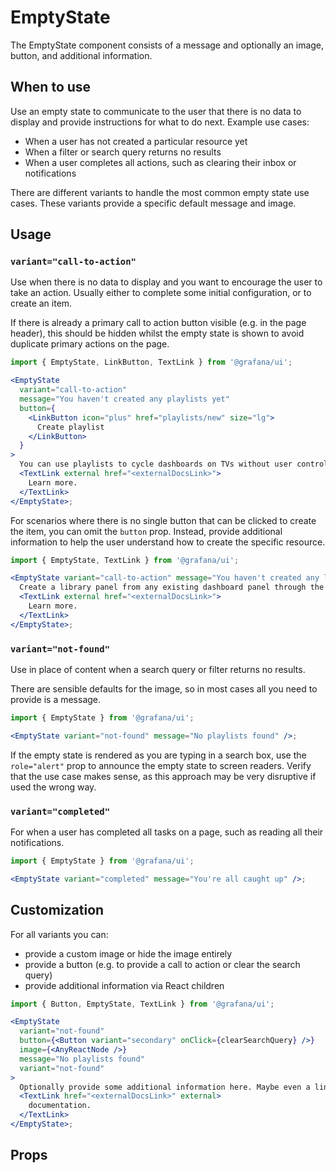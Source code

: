 
# EmptyState

The EmptyState component consists of a message and optionally an image, button, and additional information.

## When to use

Use an empty state to communicate to the user that there is no data to display and provide instructions for what to do next.
Example use cases:

- When a user has not created a particular resource yet
- When a filter or search query returns no results
- When a user completes all actions, such as clearing their inbox or notifications

There are different variants to handle the most common empty state use cases. These variants provide a specific default message and image.

## Usage

### `variant="call-to-action"`

Use when there is no data to display and you want to encourage the user to take an action. Usually either to complete some initial configuration, or to create an item.

If there is already a primary call to action button visible (e.g. in the page header), this should be hidden whilst the empty state is shown to avoid duplicate primary actions on the page.

```jsx
import { EmptyState, LinkButton, TextLink } from '@grafana/ui';

<EmptyState
  variant="call-to-action"
  message="You haven't created any playlists yet"
  button={
    <LinkButton icon="plus" href="playlists/new" size="lg">
      Create playlist
    </LinkButton>
  }
>
  You can use playlists to cycle dashboards on TVs without user control.{' '}
  <TextLink external href="<externalDocsLink>">
    Learn more.
  </TextLink>
</EmptyState>;
```

For scenarios where there is no single button that can be clicked to create the item, you can omit the `button` prop. Instead, provide additional information to help the user understand how to create the specific resource.

```jsx
import { EmptyState, TextLink } from '@grafana/ui';

<EmptyState variant="call-to-action" message="You haven't created any library panels yet">
  Create a library panel from any existing dashboard panel through the panel context menu.{' '}
  <TextLink external href="<externalDocsLink>">
    Learn more.
  </TextLink>
</EmptyState>;
```

### `variant="not-found"`

Use in place of content when a search query or filter returns no results.

There are sensible defaults for the image, so in most cases all you need to provide is a message.

```jsx
import { EmptyState } from '@grafana/ui';

<EmptyState variant="not-found" message="No playlists found" />;
```

If the empty state is rendered as you are typing in a search box, use the `role="alert"` prop to announce the empty state to screen readers. Verify that the use case makes sense, as this approach may be very disruptive if used the wrong way.

### `variant="completed"`

For when a user has completed all tasks on a page, such as reading all their notifications.

```jsx
import { EmptyState } from '@grafana/ui';

<EmptyState variant="completed" message="You're all caught up" />;
```

## Customization

For all variants you can:

- provide a custom image or hide the image entirely
- provide a button (e.g. to provide a call to action or clear the search query)
- provide additional information via React children

```jsx
import { Button, EmptyState, TextLink } from '@grafana/ui';

<EmptyState
  variant="not-found"
  button={<Button variant="secondary" onClick={clearSearchQuery} />}
  image={<AnyReactNode />}
  message="No playlists found"
  variant="not-found"
>
  Optionally provide some additional information here. Maybe even a link to{' '}
  <TextLink href="<externalDocsLink>" external>
    documentation.
  </TextLink>
</EmptyState>;
```

## Props

<ArgTypes of={EmptyState} />
